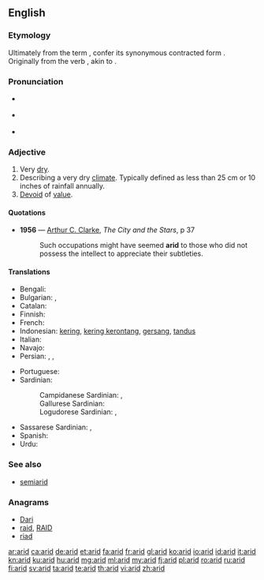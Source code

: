 ==English==

===Etymology===
Ultimately from the {{etyl|la|en}} term {{term/t|la|āridus||dry, arid, parched}}, confer its synonymous contracted form {{term|ardus|lang=la}}. Originally from the verb {{term/t|la|āreo||I am dry, I am parched}}, akin to {{term/t|la|ārdeō||I'm on fire, I burn}}.

===Pronunciation===
* {{a|UK}} {{IPA|/ˈæ.ɹɪd/}} {{X-SAMPA|/{.rId/}}
* {{audio|En-us-ne-arid.ogg|Audio (US)}} {{qualifier|in accents without the [[w:English-languag vowel changes before historic /r/#Mary–marry–merry_merger|"Mary, marry, merry" merger]]}}
* {{audio|en-us-arid.ogg|Audio (US)}} {{qualifier|in accents with the [[w:English-language vowel changes before historic /r/#Mary–marry–merry merger|"Mary, marry, merry" merger]]}}

===Adjective===
{{en-adj|er|more}}
{{wikipedia}}

# Very [[dry]].
# Describing a very dry [[climate]].  Typically defined as less than 25 cm or 10 inches of rainfall annually.
# [[devoid|Devoid]] of [[value]].

====Quotations====
* '''1956''' — [[w:Arthur C. Clarke|Arthur C. Clarke]], ''The City and the Stars'', p 37
*: Such occupations might have seemed '''arid''' to those who did not possess the intellect to appreciate their subtleties.

====Translations====
{{trans-top|very dry}}
* Bengali: {{t|bn|শুষ্ক|sc=Beng}}
* Bulgarian: {{t+|bg|сух}},  {{t+|bg|безводен}}
* Catalan: {{t|ca|àrid}}
* Finnish: {{t+|fi|kuiva}}
* French: {{t+|fr|aride}}
* Indonesian: [[kering]], [[kering kerontang]], [[gersang]], [[tandus]]
* Italian: {{t|it|arido}}
* Navajo: {{t|nv|hóółtseii}}
* Persian: {{t+|fa|خشک|sc=fa-Arab}}, {{t+|fa|بایر|sc=fa-Arab}}, {{t|fa|کم باران|sc=fa-Arab}}
{{trans-mid}}
* Portuguese: {{t+|pt|árido}}
* Sardinian:
*: Campidanese Sardinian: {{t|sro|àrridu}}, {{t|sro|àridu}}
*: Gallurese Sardinian: {{t|sdn|àrritu}}
*: Logudorese Sardinian: {{t|src|assuttu}}, {{t|src|àrridu}}
* Sassarese Sardinian: {{t|sdc|aramiddu}}, {{t|sdc|séccu}}
* Spanish: {{t+|es|árido}}
* Urdu: {{t|ur|خشک}}
{{trans-bottom}}

===See also===
* [[semiarid]]

===Anagrams===
* [[Dari#English|Dari]]
* [[raid#English|raid]], [[RAID#English|RAID]]
* [[riad#English|riad]]

[[ar:arid]]
[[ca:arid]]
[[de:arid]]
[[et:arid]]
[[fa:arid]]
[[fr:arid]]
[[gl:arid]]
[[ko:arid]]
[[io:arid]]
[[id:arid]]
[[it:arid]]
[[kn:arid]]
[[ku:arid]]
[[hu:arid]]
[[mg:arid]]
[[ml:arid]]
[[my:arid]]
[[fj:arid]]
[[pl:arid]]
[[ro:arid]]
[[ru:arid]]
[[fi:arid]]
[[sv:arid]]
[[ta:arid]]
[[te:arid]]
[[th:arid]]
[[vi:arid]]
[[zh:arid]]